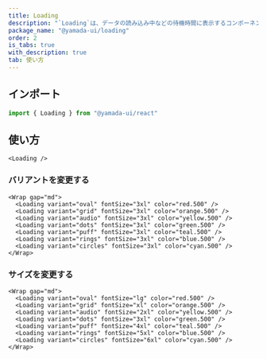 ```yaml
---
title: Loading
description: "`Loading`は、データの読み込み中などの待機時間に表示するコンポーネントです。"
package_name: "@yamada-ui/loading"
order: 2
is_tabs: true
with_description: true
tab: 使い方
---
```


## インポート

```ts
import { Loading } from "@yamada-ui/react"
```

## 使い方

```tsx
<Loading />
```

### バリアントを変更する

```tsx
<Wrap gap="md">
  <Loading variant="oval" fontSize="3xl" color="red.500" />
  <Loading variant="grid" fontSize="3xl" color="orange.500" />
  <Loading variant="audio" fontSize="3xl" color="yellow.500" />
  <Loading variant="dots" fontSize="3xl" color="green.500" />
  <Loading variant="puff" fontSize="3xl" color="teal.500" />
  <Loading variant="rings" fontSize="3xl" color="blue.500" />
  <Loading variant="circles" fontSize="3xl" color="cyan.500" />
</Wrap>
```

### サイズを変更する

```tsx
<Wrap gap="md">
  <Loading variant="oval" fontSize="lg" color="red.500" />
  <Loading variant="grid" fontSize="xl" color="orange.500" />
  <Loading variant="audio" fontSize="2xl" color="yellow.500" />
  <Loading variant="dots" fontSize="3xl" color="green.500" />
  <Loading variant="puff" fontSize="4xl" color="teal.500" />
  <Loading variant="rings" fontSize="5xl" color="blue.500" />
  <Loading variant="circles" fontSize="6xl" color="cyan.500" />
</Wrap>
```
